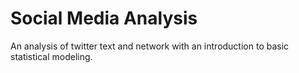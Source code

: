 # Social Media Analysis

An analysis of twitter text and network
with an introduction to basic statistical
modeling.
